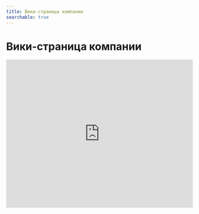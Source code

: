 ```yaml
---
title: Вики-страница компании
searchable: true
---
```


# Вики-страница компании

<div style={{ width: '100%', maxWidth: '800px', margin: '0 auto' }}>
  <iframe 
    width="100%" 
    height="400" 
    src="https://rutube.ru/play/embed/3fcc0225dffdd66bf1b76ae1c641159c"
    frameBorder="0" 
    allowFullScreen
    style={{ border: 'none' }}
  />
</div>

Описание вики-страницы компании в разделе ОФС: доступ, права редактирования, настройки логотипа, названия и цели, а также возможности текстового редактора для оформления контента.

![Вики-страница компании](/from-carrot-images/вики_страница_компании_1.png)

В разделе «Функциональная схема» (ОФС) в самом начале находится **вики-страница** **компании** — централизованное пространство для хранения важной информации о вашей организации.

## Доступ и права редактирования

* **Просмотр страницы:** любой сотрудник компании может просматривать содержимое вики-страницы.
* **Редактирование страницы:** изменять информацию может только создатель компании (администратор) или сотрудник с разрешением «Доступ к разделу Настройки и редактированию страницы компании».

## Администратор страницы

Администратором вики-страницы по умолчанию является сотрудник, зарегистрировавший компанию в системе — обычно это владелец или руководитель компании. Администратор отвечает за управление содержимым страницы и её актуальность. Это поле невозможно изменить.

## Модуль «Идеология»

Если в системе активирован модуль «Идеология», на вики-странице появится дополнительное поле — **«Цель»**. Это поле предназначено для описания ключевой миссии или цели компании, что помогает выстраивать единое понимание внутри организации. Максимальное количество символов — 255.

Если поле «Цель» не отображается, значит, компания не прошла внедрение модуля «Идеология».

## Логотип компании

![Логотип компании](/from-carrot-images/вики_страница_компании_2.png)

Логотип — это уникальная иконка, расположенная над названием компании, которая визуально представляет вашу организацию.

Если у вас есть права на редактирование, клик по логотипу позволит загрузить собственное изображение.

**Требования к логотипу:**

* Максимальный размер файла — 5 МБ,
* Допустимые форматы — PNG и JPEG,
* Для корректного отображения рекомендуется использовать квадратное изображение (одинаковые размеры сторон).

## Название компании

Поле с названием отображает официальное имя компании. Изменения в названии сразу отражаются в блоке компании и в меню разделов.

Максимальное количество символов — 255.

## Содержимое страницы компании

<div style={{ width: '100%', maxWidth: '800px', margin: '0 auto' }}>
  <iframe 
    width="100%" 
    height="400" 
    src="https://rutube.ru/play/embed/f07081acb69710cdeae82d4cedec4c7f"
    frameBorder="0" 
    allowFullScreen
    style={{ border: 'none' }}
  />
</div>

Вики-страница представляет собой текстовый редактор с широким набором инструментов для создания и форматирования контента. Вы можете добавить:

* Текст с разным форматированием (заголовки, списки, выделения),
* Изображения,
* Таблицы,
* Файлы для скачивания,
* Разделители для структурирования информации.

Также поддерживается создание вложенных страниц, что позволяет выстраивать наглядную и иерархичную структуру контента.

<div style={{ width: '100%', maxWidth: '800px', margin: '0 auto' }}>
  <iframe 
    width="100%" 
    height="400" 
    src="https://rutube.ru/play/embed/48704ff30db31cf6acec796f07b0610e"
    frameBorder="0" 
    allowFullScreen
    style={{ border: 'none' }}
  />
</div>

Это позволяет удобно и наглядно оформлять данные, делая страницу полезным ресурсом для сотрудников. 